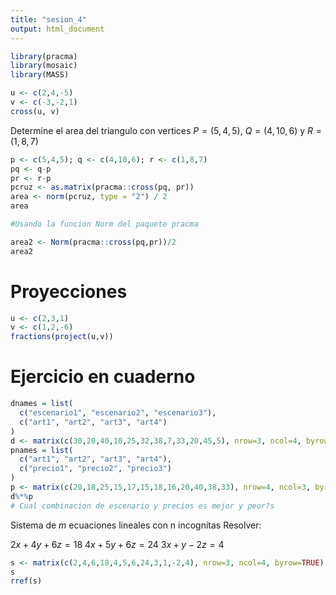 ```yaml
---
title: "sesion_4"
output: html_document
---
```



``` r
library(pracma)
library(mosaic)
library(MASS)
```


```r
u <- c(2,4,-5)
v <- c(-3,-2,1)
cross(u, v)
```

Determine el area del triangulo con vertices $P=(5,4,5)$, $Q=(4,10,6)$ y $R=(1,8,7)$
```r
p <- c(5,4,5); q <- c(4,10,6); r <- c(1,8,7)
pq <- q-p
pr <- r-p
pcruz <- as.matrix(pracma::cross(pq, pr))
area <- norm(pcruz, type = "2") / 2
area

#Usando la funcion Norm del paquete pracma

area2 <- Norm(pracma::cross(pq,pr))/2
area2
```

# Proyecciones

```r
u <- c(2,3,1)
v <- c(1,2,-6)  
fractions(project(u,v))
```

# Ejercicio en cuaderno
```r
dnames = list(
  c("escenario1", "escenario2", "escenario3"),
  c("art1", "art2", "art3", "art4")
)
d <- matrix(c(30,20,40,10,25,32,38,7,33,20,45,5), nrow=3, ncol=4, byrow=TRUE, dimnames=dnames)
pnames = list(
  c("art1", "art2", "art3", "art4"),
  c("precio1", "precio2", "precio3")
)
p <- matrix(c(20,18,25,15,17,15,18,16,20,40,38,33), nrow=4, ncol=3, byrow=TRUE, dimnames=pnames)
d%*%p
# Cual combinacion de escenario y precios es mejor y peor?s
```

Sistema de $m$ ecuaciones lineales con n incognitas
Resolver:

$2x+4y+6z=18$
$4x+5y+6z=24$
$3x+y-2z=4$

```r
s <- matrix(c(2,4,6,18,4,5,6,24,3,1,-2,4), nrow=3, ncol=4, byrow=TRUE)
s
rref(s)
```